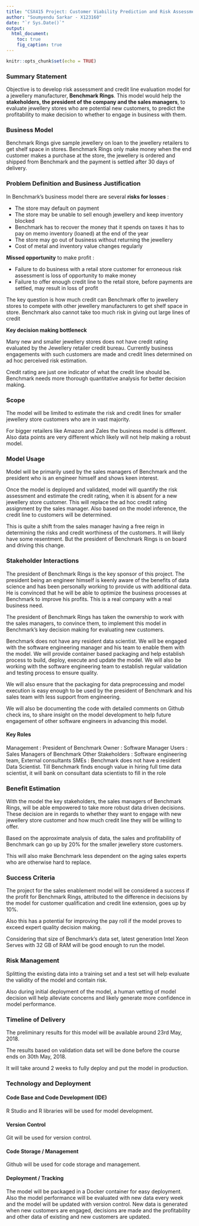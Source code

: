 ```yaml
---
title: "CSX415 Project: Customer Viability Prediction and Risk Assessment for Jewellery Manufacturer"
author: "Soumyendu Sarkar - X123160"
date: "`r Sys.Date()`"
output:
  html_document:
    toc: true
    fig_caption: true
---
```


```r
knitr::opts_chunk$set(echo = TRUE)
```


### Summary Statement

Objective is to develop risk assessment and credit line evaluation model for a  jewellery  manufacturer, <B>Benchmark Rings</B>. This model would help the <B>stakeholders, the president of the company and the sales managers</B>, to evaluate jewellery  stores who are potential new customers, to predict the profitability to make decision to whether to engage in business with them.

### Business Model

Benchmark Rings give sample  jewellery on loan to the jewellery retailers to get shelf space in stores. Benchmark Rings only make money when the end customer makes a purchase at the store, the jewellery is ordered and shipped from Benchmark and the payment is settled after 30 days of delivery.


### Problem Definition and Business Justification

In Benchmark's business model there are several <B>risks for losses</B> :

-  The store may default on payment
-  The store may be unable to sell enough jewellery and keep inventory blocked 
-  Benchmark has to recover the money that it spends on taxes it has to pay on memo inventory (loaned) at the end of the year 
-  The store may go out of business without returning the jewellery
-  Cost of metal and inventory value changes regularly

<B>Missed opportunity</B> to make profit :

- Failure to do business with a retail store customer for erroneous risk assessment is loss of opportunity to make money
- Failure to offer enough credit line to the retail store, before payments are settled, may result in loss of profit
 

The key question is how much credit can Benchmark offer to jewellery stores to compete with other jewellery manufacturers to get shelf space in store.
Benchmark also cannot take too much risk in giving out large lines of credit

<B>Key decision making bottleneck</B>

Many new and smaller jewellery stores does not have credit rating evaluated by the Jewellery retailer credit bureau. Currently business engagements with such customers are made and credit lines determined on ad hoc perceived risk estimation.

Credit rating are just one indicator of what the credit line should be. Benchmark needs more thorough quantitative analysis for better decision making.


### Scope

The model will be limited to estimate the risk and credit lines for smaller jewellery store customers who are in vast majority.

For bigger retailers like Amazon and Zales the business model is different. Also data points are very different which likely will not help making a robust model.

### Model Usage

Model will be primarily used by the sales managers of Benchmark and the president who is an engineer himself and shows keen interest.

Once the model is deployed and validated, model will quantify the risk assessment and estimate the credit rating, when it is absent for a new jewellery store customer. This will replace the ad hoc credit rating assignment by the sales manager. Also based on the model inference, the credit line to customers will be determined. 

This is quite a shift from the sales manager having a free reign in determining the risks and credit worthiness of the customers. It will likely have some resentment. But the president of Benchmark Rings is on board and driving this change. 


### Stakeholder Interactions

The president of Benchmark Rings is the key sponsor of this project. The president being an engineer himself is keenly aware of the benefits of data science and has been personally working to provide us with additional data. He is convinced that he will be able to optimize the business processes at Benchmark to improve his profits. This is a real company with a real business need.

The president of Benchmark Rings has taken the ownership to work with the sales managers, to convince them, to implement this model in Benchmark's key decision making for evaluating new customers. 

Benchmark does not have any resident data scientist. We will be engaged with the software engineering manager and his team to enable them with the model. We will provide container based packaging and help establish process to build, deploy, execute and update the model. We will also be working with the software engineering team to establish regular validation and testing process to ensure quality.

We will also ensure that the packaging for data preprocessing and model execution is easy enough to be used by the president of Benchmark and his sales team with less support from engineering.

We will also be documenting the code with detailed comments on Github check ins, to share insight on the model development to help future engagement of other software engineers in advancing this model.

#### Key Roles
Management : President of Benchmark
Owner : Software Manager 
Users : Sales Managers of Benchmark
Other Stakeholders : Software engineering team, External consultants
SMEs : Benchmark does not have a resident Data Scientist. Till Benchmark finds enough value in hiring full time data scientist, it will bank on consultant data scientists to fill in the role


### Benefit Estimation
With the model the key stakeholders, the sales managers of Benchmark Rings, will be able empowered to take more robust data driven decisions. These decision are in regards to whether they want to engage with new jewellery store customer and how much credit line they will be willing to offer.

Based on the approximate analysis of data, the sales and profitability of Benchmark can go up by 20% for the smaller jewellery store customers.

This will also make Benchmark less dependent on the aging sales experts who are otherwise hard to replace.

### Success Criteria
The project for the sales enablement model will be considered a success if the profit for Benchmark Rings, attributed to the difference in decisions by the model for customer qualification and credit line extension, goes up by 10%.

Also this has a potential for improving the pay roll if the model proves to exceed expert quality decision making.

Considering that size of Benchmark’s data set, latest generation Intel Xeon Serves with 32 GB of RAM will be good enough to run the model.

### Risk Management
Splitting the existing data into a training set and a test set will help evaluate the validity of the model and contain risk.

Also during initial deployment of the model, a human vetting of model decision will help alleviate concerns and likely generate more confidence in model performance.

### Timeline of Delivery
The preliminary results for this model will be available around 23rd May, 2018.

The results based on validation data set will be done before the course ends on 30th May, 2018.

It will take around 2 weeks to fully deploy and put the model in production.

### Technology and Deployment

#### Code Base and Code Development (IDE)
R Studio and R libraries will be used for model development.

#### Version Control
Git will be used for version control.

#### Code Storage / Management
Github will be used for code storage and management.

#### Deployment / Tracking
The model will be packaged in a Docker container for easy deployment. Also the model performance will be evaluated with new data every week and the model will be updated with version control. New data is generated when new customers are engaged, decisions are made and the profitability and other data of existing and new customers are updated.



